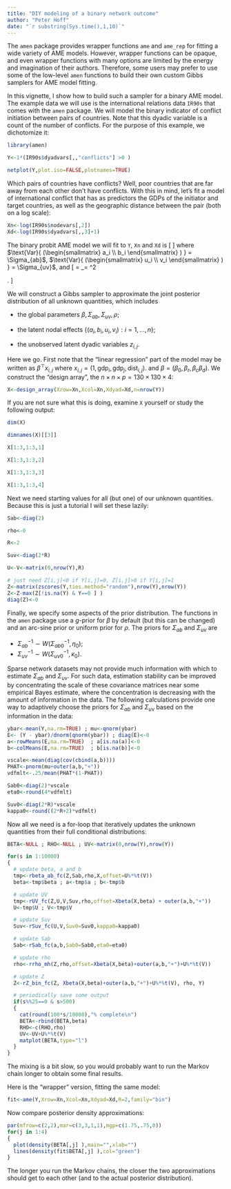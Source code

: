 ```yaml
---
title: "DIY modeling of a binary network outcome"
author: "Peter Hoff"
date: "`r substring(Sys.time(),1,10)`"
---
```


The `amen` package provides wrapper functions `ame` and `ame_rep`
for fitting a wide variety of AME models. However, 
wrapper functions can be opaque, and even wrapper functions 
with many options are limited by the energy and imagination of their 
authors. Therefore, some users may prefer to use some of the 
low-level `amen` functions to build their own custom 
Gibbs samplers for AME model fitting. 

In this vignette, 
I show how to build such a sampler for a binary AME model. 
The example data we will use is the international relations 
data `IR90s` that comes with the `amen` package. We will 
model the binary indicator of conflict initiation between 
pairs of countries. Note that this dyadic variable is 
a count of the number of conflicts. For the purpose of this example, 
we dichotomize it:
```r
library(amen)

Y<-1*(IR90s$dyadvars[,,"conflicts"] >0 )

netplot(Y,plot.iso=FALSE,plotnames=TRUE)
```

Which pairs of countries have conflicts? 
Well, poor countries that are far away from 
each other don't have conflicts. With this in mind, 
let's fit a model of international conflict 
that has as predictors 
the GDPs of the initiator and target countries, 
as well as the 
geographic distance between the pair (both on a log scale):


```r
Xn<-log(IR90s$nodevars[,2])
Xd<-log(IR90s$dyadvars[,,3]+1) 
```

The binary  probit AME model we will fit to `Y`, `Xn` and `Xd` is 
\[
\begin{align*}
z_{i,j} & = \beta_0 + \beta_r \text{gdp}_i + \beta_c \text{gdp}_j + \beta_d \text{dist}_{i,j}  + u_i^\top v_j + a_i +b_j + \epsilon_{i,j}  \\
y_{i,j} & = 1( z_{i,j}> 0 ) 
\end{align*} 
\]
where $\text{Var}{ (\begin{smallmatrix} a_i \\ b_i \end{smallmatrix} ) } = \Sigma_{ab}$,
$\text{Var}{  (\begin{smallmatrix} u_i \\ v_i \end{smallmatrix} ) } = \Sigma_{uv}$, and
\[ \text{Var}{ ( \begin{smallmatrix} \epsilon_{i,j} \\ \epsilon_{j,i}\end{smallmatrix}) } = \Sigma_\epsilon =   \sigma^2  \begin{pmatrix}  1 & \rho \\ \rho & 1 \end{pmatrix}.
\]


We will construct a Gibbs sampler to approximate 
the joint posterior distribution of all unknown 
quantities, which includes 

* the global parameters $\beta, \Sigma_{ab}, \Sigma_{uv}, \rho$; 

* the latent nodal effects $\{ (a_i, b_i, u_i, v_i): i=1,\ldots, n\}$; 

* the unobserved latent dyadic variables $z_{i,j}$. 


Here we go. 
First note that the "linear regression" part of the model 
may be written as $\beta^\top x_{i,j}$ where 
$x_{i,j} = ( 1, \text{gdp}_i ,  \text{gdp}_j ,  \text{dist}_{i,j} )$. 
and $\beta = ( \beta_0 , \beta_r, \beta_c \beta_d)$. 
We construct the  "design array", the $n\times n \times p = 130 \times 130 \times 4$:

```r
X<-design_array(Xrow=Xn,Xcol=Xn,Xdyad=Xd,n=nrow(Y)) 
```

If you are not sure what this is doing, examine `X` yourself or 
study the following output:
```r
dim(X) 

dimnames(X)[[3]] 

X[1:3,1:3,1]

X[1:3,1:3,2]

X[1:3,1:3,3]

X[1:3,1:3,4]
```


Next we need starting values for all (but one) of our 
unknown quantities. 
Because this is just a tutorial  I will set these lazily:

```r
Sab<-diag(2) 

rho<-0 

R<-2 

Suv<-diag(2*R)

U<-V<-matrix(0,nrow(Y),R) 

# just need Z[i,j]<0 if Y[i,j]=0, Z[i,j]>0 if Y[i,j]=1  
Z<-matrix(zscores(Y,ties.method="random"),nrow(Y),nrow(Y))
Z<-Z-max(Z[!is.na(Y) & Y==0 ] ) 
diag(Z)<-0
```

Finally, we specify some aspects of the prior distribution. 
The functions in the `amen` 
package use 
a $g$-prior for $\beta$ by default (but this can be changed)
and an arc-sine prior or uniform prior for $\rho$. The priors for 
$\Sigma_{ab}$ and $\Sigma_{uv}$ are

* $\Sigma_{ab}^{-1} \sim  W( \Sigma_{ab0}^{-1}, \eta_0 )$; 
* $\Sigma_{uv}^{-1} \sim W( \Sigma_{uv0}^{-1} , \kappa_0)$. 

Sparse network datasets may not provide much information 
with which to estimate $\Sigma_{ab}$ and $\Sigma_{uv}$. 
For such data, estimation stability can be improved by 
concentrating the scale of these covariance matrices 
near some empirical Bayes estimate, where 
the concentration is decreasing with the amount of information 
in the data. 
The following calculations provide one way to adaptively 
choose the priors for $\Sigma_{ab}$ and $\Sigma_{uv}$ 
based on the information in the data:
```r
ybar<-mean(Y,na.rm=TRUE) ; mu<-qnorm(ybar)
E<- (Y - ybar)/dnorm(qnorm(ybar)) ; diag(E)<-0
a<-rowMeans(E,na.rm=TRUE)  ; a[is.na(a)]<-0
b<-colMeans(E,na.rm=TRUE)  ; b[is.na(b)]<-0

vscale<-mean(diag(cov(cbind(a,b))))
PHAT<-pnorm(mu+outer(a,b,"+"))
vdfmlt<-.25/mean(PHAT*(1-PHAT))

Sab0<-diag(2)*vscale 
eta0<-round(4*vdfmlt)       

Suv0<-diag(2*R)*vscale 
kappa0<-round((2*R+2)*vdfmlt)  
``` 


Now all we need is a for-loop that iteratively updates 
the unknown quantities from their full conditional distributions:


```r
BETA<-NULL ; RHO<-NULL ; UV<-matrix(0,nrow(Y),nrow(Y))

for(s in 1:10000)
{ 
  # update beta, a and b  
  tmp<-rbeta_ab_fc(Z,Sab,rho,X,offset=U%*%t(V))
  beta<-tmp$beta ; a<-tmp$a ; b<-tmp$b

  # update UV 
  tmp<-rUV_fc(Z,U,V,Suv,rho,offset=Xbeta(X,beta) + outer(a,b,"+")) 
  U<-tmp$U ; V<-tmp$V

  # update Suv
  Suv<-rSuv_fc(U,V,Suv0=Suv0,kappa0=kappa0) 

  # update Sab
  Sab<-rSab_fc(a,b,Sab0=Sab0,eta0=eta0)

  # update rho 
  rho<-rrho_mh(Z,rho,offset=Xbeta(X,beta)+outer(a,b,"+")+U%*%t(V)) 

  # update Z 
  Z<-rZ_bin_fc(Z, Xbeta(X,beta)+outer(a,b,"+")+U%*%t(V), rho, Y)  

  # periodically save some output   
  if(s%%25==0 & s>500) 
  { 
    cat(round(100*s/10000),"% complete\n") 
    BETA<-rbind(BETA,beta) 
    RHO<-c(RHO,rho) 
    UV<-UV+U%*%t(V)  
    matplot(BETA,type="l") 
  }
}
```	

The mixing is a bit slow, so you would probably want to 
run the Markov chain longer to obtain some final results. 


Here is the "wrapper" version, fitting the same model:
```r
fit<-ame(Y,Xrow=Xn,Xcol=Xn,Xdyad=Xd,R=2,family="bin")
```

Now compare posterior density approximations:
```r
par(mfrow=c(2,2),mar=c(3,3,1,1),mgp=c(1.75,.75,0))
for(j in 1:4)
{
  plot(density(BETA[,j] ),main="",xlab="")
  lines(density(fit$BETA[,j] ),col="green") 
}
```

The longer you run the Markov chains, the closer the 
two approximations should get to each other (and to the
actual posterior distribution). 





